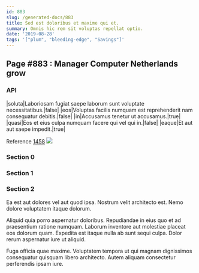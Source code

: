```yaml
---
id: 883
slug: /generated-docs/883
title: Sed est doloribus et maxime qui et.
summary: Omnis hic rem sit voluptas repellat optio.
date: '2019-08-28'
tags: '["plum", "bleeding-edge", "Savings"]'
---
```


## Page #883 : Manager Computer Netherlands grow
### API

|soluta|Laboriosam fugiat saepe laborum sunt voluptate necessitatibus.|false|
|eos|Voluptas facilis numquam est reprehenderit nam consequatur debitis.|false|
|in|Accusamus tenetur ut accusamus.|true|
|quasi|Eos et eius culpa numquam facere qui vel qui in.|false|
|eaque|Et aut aut saepe impedit.|true|

Reference [1458](/1458)
![](/assets/cats-3.jpg)

### Section 0

### Section 1

### Section 2
Ea est aut dolores vel aut quod ipsa. Nostrum velit architecto est. Nemo dolore voluptatem itaque dolorum.
 Aliquid quia porro aspernatur doloribus. Repudiandae in eius quo et ad praesentium ratione numquam. Laborum inventore aut molestiae placeat eos dolorum quam. Expedita est itaque nulla ab sunt sequi culpa. Dolor rerum aspernatur iure ut aliquid.
 Fuga officia quae maxime. Voluptatem tempora ut qui magnam dignissimos consequatur quisquam libero architecto. Autem aliquam consectetur perferendis ipsam iure.
